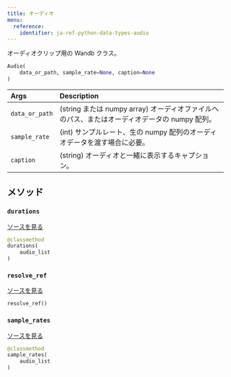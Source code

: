 ```yaml
---
title: オーディオ
menu:
  reference:
    identifier: ja-ref-python-data-types-audio
---
```


<Card title="View the source code" href="https://www.github.com/wandb/wandb/tree/637bddf198525810add5804059001b1b319d6ad1/wandb/sdk/data_types/audio.py#L13-L157" icon="github"/>

オーディオクリップ用の Wandb クラス。

```python
Audio(
    data_or_path, sample_rate=None, caption=None
)
```

| Args | Description |
| :--- | :--- |
|  `data_or_path` |  (string または numpy array) オーディオファイルへのパス、またはオーディオデータの numpy 配列。 |
|  `sample_rate` |  (int) サンプルレート、生の numpy 配列のオーディオデータを渡す場合に必要。 |
|  `caption` |  (string) オーディオと一緒に表示するキャプション。 |

## メソッド

### `durations`

[ソースを見る](https://www.github.com/wandb/wandb/tree/637bddf198525810add5804059001b1b319d6ad1/wandb/sdk/data_types/audio.py#L115-L117)

```python
@classmethod
durations(
    audio_list
)
```

### `resolve_ref`

[ソースを見る](https://www.github.com/wandb/wandb/tree/637bddf198525810add5804059001b1b319d6ad1/wandb/sdk/data_types/audio.py#L131-L143)

```python
resolve_ref()
```

### `sample_rates`

[ソースを見る](https://www.github.com/wandb/wandb/tree/637bddf198525810add5804059001b1b319d6ad1/wandb/sdk/data_types/audio.py#L119-L121)

```python
@classmethod
sample_rates(
    audio_list
)
```